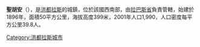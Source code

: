 '''聖胡安'''（{{lang-es|San Juan}}），是[[洪都拉斯|洪都拉斯]]的城鎮，位於該國西南部，由[[拉巴斯省_(洪都拉斯)|拉巴斯省]]負責管轄，始建於1896年，面積50平方公里，海拔高度399米，2001年人口1,990，人口密度每平方公里39.8人。

{{coord|13|58|0|N|87|42|0|W|type:adm2nd_region:HN_source:nlwiki|display=title}}

{{Honduras-geo-stub}}
[[Category:洪都拉斯城市|Category:洪都拉斯城市]]